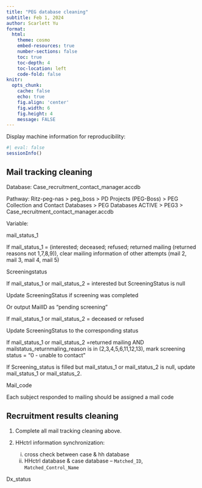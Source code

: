 ```yaml
---
title: "PEG database cleaning"
subtitle: Feb 1, 2024
author: Scarlett Yu
format:
  html:
    theme: cosmo
    embed-resources: true
    number-sections: false
    toc: true
    toc-depth: 4
    toc-location: left
    code-fold: false
knitr:
  opts_chunk: 
    cache: false    
    echo: true
    fig.align: 'center'
    fig.width: 6
    fig.height: 4
    message: FALSE
---
```


Display machine information for reproducibility:
```r
#| eval: false
sessionInfo()
```

## Mail tracking cleaning
Database:  Case_recruitment_contact_manager.accdb 

Pathway: Ritz-peg-nas > peg_boss > PD Projects (PEG-Boss) > PEG Collection and Contact Databases > PEG Databases ACTIVE > PEG3 > Case_recruitment_contact_manager.accdb 

Variable: 

mail_status_1 

If mail_status_1 = (interested; deceased; refused; returned mailing (returned reasons not 1,7,8,9)), clear mailing information of other attempts (mail 2, mail 3, mail 4, mail 5) 

Screeningstatus 

If mail_status_1 or mail_status_2 = interested but ScreeningStatus is null 

Update ScreeningStatus if screening was completed  

Or output MailID as “pending screening”  

If mail_status_1 or mail_status_2 = deceased or refused 

Update ScreeningStatus to the corresponding status 

If mail_status_1 or mail_status_2 =returned mailing AND mailstatus_returnmaling_reason is in (2,3,4,5,6,11,12,13), mark screening status = “0 - unable to contact” 

If Screening_status is filled but mail_status_1 or mail_status_2 is null, update mail_status_1 or mail_status_2.

Mail_code 

Each subject responded to mailing should be assigned a mail code 

## Recruitment results cleaning
1. Complete all mail tracking cleaning above.

2. HHctrl information synchronization: 
    i) cross check between case & hh database
    ii) HHctrl database & case database – `Matched_ID`,  `Matched_Control_Name` 
    
Dx_status
